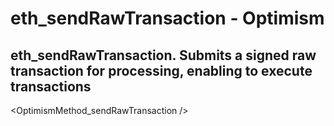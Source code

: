 # eth_sendRawTransaction  - Optimism

## eth_sendRawTransaction. Submits a signed raw transaction for processing, enabling  to execute transactions


<OptimismMethod_sendRawTransaction />
